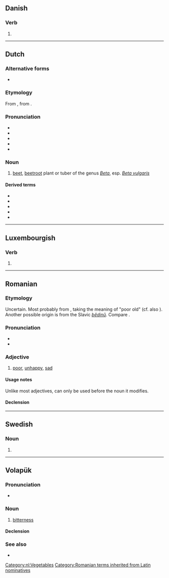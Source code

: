 {{also|biết|biệt}}
==Danish==

===Verb===
{{head|da|past participle}}

# {{inflection of|da|bie||past|part}}

----

==Dutch==

===Alternative forms===
* {{l|nl|beet}}

===Etymology===
From {{inh|nl|dum|bete}}, from {{der|nl|la|bēta}}.

===Pronunciation===
* {{IPA|nl|/bit/}}
* {{audio|nl|Nl-biet.ogg|audio}}
* {{hyphenation|nl|biet}}
* {{rhymes|nl|it|s=1}}
* {{homophones|nl|beat|bied|biedt}}

===Noun===
{{nl-noun|f|-en|bietje}}

# [[beet]], [[beetroot]] plant or tuber of the genus ''[[Beta]]'', esp. ''[[Beta vulgaris]]''

====Derived terms====
* {{l|nl|bietensap}}
* {{l|nl|rode biet}}
* {{l|nl|snijbiet}}
* {{l|nl|suikerbiet}}
* {{l|nl|voederbiet}}

[[Category:nl:Vegetables]]

----

==Luxembourgish==

===Verb===
{{head|lb|verb form}}

# {{inflection of|lb|bieden||3|s|pres|ind|;|2|p|pres|ind|;|2|s//p|imp}}

----

==Romanian==

===Etymology===
Uncertain. Most probably from {{inh|ro|la|vetus}}, taking the meaning of "poor old" (cf. also {{m|ro|bătrân||old}}). Another possible origin is from the Slavic ''[[bĕdinŭ]]''. Compare {{cog|it|vieto}}.

===Pronunciation===
* {{IPA|ro|/bjet/}}
* {{audio|ro|LL-Q7913 (ron)-Filosoful-biet.wav|Audio}}

===Adjective===
{{ro-adj|f=biată|fp=biete}}

# [[poor]], [[unhappy]], [[sad]]
#: {{ux|ro|'''Bietul''' băiat!|'''Poor''' boy!|inline=1}}

====Usage notes====
Unlike most adjectives, {{m|ro||biet}} can only be used before the noun it modifies.

====Declension====
{{ro-decl-adj|f=biată|fp=biete}}

[[Category:Romanian terms inherited from Latin nominatives]] <!-- If the Latin derivation is correct, it would have to be (ultimately) from the nominative 'vetus', not the accusative 'veterem'. -->

----

==Swedish==

===Noun===
{{head|sv|noun form}}

# {{sv-noun-form-def|bi}}

----

==Volapük==

===Pronunciation===
* {{IPA|vo|/biˈet/}}

===Noun===
{{vo-noun}}

# [[bitterness]]

====Declension====
{{vo-decl-noun}}

===See also===
* {{l|vo|bied}}